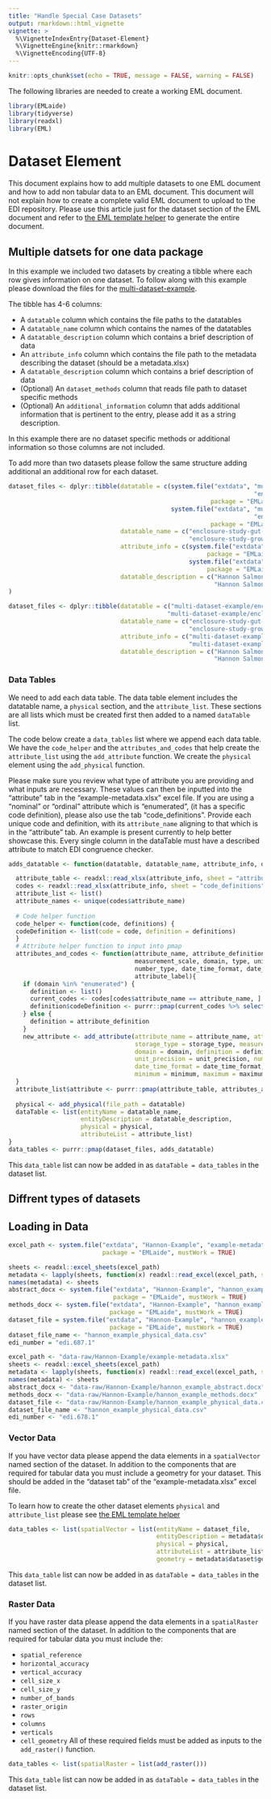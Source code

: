 ```yaml
---
title: "Handle Special Case Datasets"
output: rmarkdown::html_vignette
vignette: >
  %\VignetteIndexEntry{Dataset-Element}
  %\VignetteEngine{knitr::rmarkdown}
  %\VignetteEncoding{UTF-8}
---
```


```r
knitr::opts_chunk$set(echo = TRUE, message = FALSE, warning = FALSE)
```
The following libraries are needed to create a working EML document. 
```r
library(EMLaide)
library(tidyverse)
library(readxl)
library(EML)
```

# Dataset Element 
This document explains how to add multiple datasets to one EML document and how to 
add non tabular data to an EML document. This document will not explain how to create a complete valid EML document to upload to the EDI repository. Please use this article just for the dataset section of the EML document and refer to [the EML template helper](https://cvpia-osc.github.io/EMLaide//articles/creating-EML.html) to generate the entire document. 

## Multiple datsets for one data package
In this example we included two datasets by creating a tibble where each row gives information on one dataset. To follow along with this example please download the files for the [multi-dataset-example](https://cvpia-data-stewardship.s3-us-west-1.amazonaws.com/multi-dataset-example.zip).

The tibble has 4-6 columns:

* A `datatable` column which contains the file paths to the datatables
* A `datatable_name` column which contains the names of the datatables
* A `datatable_description` column which contains a brief description of data
* An `attribute_info` column which contains the file path to the metadata describing the dataset (should be a metadata.xlsx)
* A `datatable_description` column which contains a brief description of data 
* (Optional) An `dataset_methods` column that reads file path to dataset specific methods
* (Optional) An `additional_information` column that adds additional information that is pertinent to the entry, please add it as a string description. 

In this example there are no dataset specific methods or additional information so those columns are not included. 

To add more than two datasets please follow the same structure adding additional an additional row for each dataset. 

```r
dataset_files <- dplyr::tibble(datatable = c(system.file("extdata", "multi-dataset-example",
                                                                    "enclosure-study-gut-contents-data.csv",
                                                        package = "EMLaide", mustWork = TRUE),
                                             system.file("extdata", "multi-dataset-example",
                                                                    "enclosure-study-growth-rate-data.csv",
                                                        package = "EMLaide", mustWork = TRUE)),
                               datatable_name = c("enclosure-study-gut-contents-data.csv",
                                                  "enclosure-study-growth-rate-data.csv"),
                               attribute_info = c(system.file("extdata", "multi-dataset-example", "enclosure-study-gut-contents-metadata.xlsx",
                                                       package = "EMLaide", mustWork = TRUE),
                                                  system.file("extdata", "multi-dataset-example", "enclosure-study-growth-rates-metadata.xlsx",
                                                       package = "EMLaide", mustWork = TRUE)),
                               datatable_description = c("Hannon Salmonid Dataset Enclosure Study Gut Contents Data",
                                                         "Hannon Salmonid Dataset Enclosure Study Growth Rates Data")
)

```

```r
dataset_files <- dplyr::tibble(datatable = c("multi-dataset-example/enclosure-study-gut-contents-data.csv",
                                            "multi-dataset-example/enclosure-study-growth-rates-data.csv"),
                               datatable_name = c("enclosure-study-gut-contents-data.csv", 
                                                  "enclosure-study-growth-rates-data.csv"),
                               attribute_info = c("multi-dataset-example/enclosure-study-gut-contents-metadata.xlsx",
                                                  "multi-dataset-example/enclosure-study-growth-rates-example-metadata.xlsx"),
                               datatable_description = c("Hannon Salmonid Dataset Enclosure Study Gut Contents Data",
                                                         "Hannon Salmonid Dataset Enclosure Study Growth Rates Data"))

```
### Data Tables 
We need to add each data table. The data table element includes the datatable name,  a `physical` section, and the `attribute_list`. These sections are all lists which must be created first then added to a named `dataTable` list.

The code below create a `data_tables` list where we append each data table. We have the `code_helper` and the `attributes_and_codes` that help create the  `attribute_list` using the `add_attribute` function. We create the `physical` 
element using the `add_physical` function. 

Please make sure you review what type of attribute you are providing and what inputs are necessary. 
These values can then be inputted into the "attribute" tab in the "example-metadata.xlsx" excel file. If you
are using a "nominal" or "ordinal" attribute which is "enumerated", (it has a specific 
code definition), please also use the tab "code_definitions". Provide each
unique code and definition, with its `attribute_name` aligning to that which is in the
"attribute" tab. An example is present currently to help better showcase this. Every single 
column in the dataTable must have a described attribute to match EDI congruence checker. 

```r
adds_datatable <- function(datatable, datatable_name, attribute_info, datatable_description, dataset_methods = NULL, additional_info = NULL){

  attribute_table <- readxl::read_xlsx(attribute_info, sheet = "attribute")
  codes <- readxl::read_xlsx(attribute_info, sheet = "code_definitions")
  attribute_list <- list()
  attribute_names <- unique(codes$attribute_name)
  
  # Code helper function 
  code_helper <- function(code, definitions) {
  codeDefinition <- list(code = code, definition = definitions)
  }
  # Attribute helper function to input into pmap
  attributes_and_codes <- function(attribute_name, attribute_definition, storage_type, 
                                   measurement_scale, domain, type, units, unit_precision, 
                                   number_type, date_time_format, date_time_precision, minimum, maximum, 
                                   attribute_label){
    if (domain %in% "enumerated") { 
      definition <- list()
      current_codes <- codes[codes$attribute_name == attribute_name, ]
      definition$codeDefinition <- purrr::pmap(current_codes %>% select(-attribute_name), code_helper) 
    } else {
      definition = attribute_definition
    }
    new_attribute <- add_attribute(attribute_name = attribute_name, attribute_definition = attribute_definition,
                                   storage_type = storage_type, measurement_scale = measurement_scale, 
                                   domain = domain, definition = definition, type = type, units = units, 
                                   unit_precision = unit_precision, number_type = number_type, 
                                   date_time_format = date_time_format, date_time_precision = date_time_precision, 
                                   minimum = minimum, maximum = maximum, attribute_label = attribute_label)
  }
  attribute_list$attribute <- purrr::pmap(attribute_table, attributes_and_codes)
  
  physical <- add_physical(file_path = datatable)
  dataTable <- list(entityName = datatable_name,
                    entityDescription = datatable_description,
                    physical = physical,
                    attributeList = attribute_list)
}
data_tables <- purrr::pmap(dataset_files, adds_datatable) 
```
This `data_table` list can now be added in as `dataTable = data_tables` in the dataset list. 


## Diffrent types of datasets

## Loading in Data 
```r
excel_path <- system.file("extdata", "Hannon-Example", "example-metadata.xlsx", 
                          package = "EMLaide", mustWork = TRUE)

sheets <- readxl::excel_sheets(excel_path)
metadata <- lapply(sheets, function(x) readxl::read_excel(excel_path, sheet = x))
names(metadata) <- sheets
abstract_docx <- system.file("extdata", "Hannon-Example", "hannon_example_abstract.docx", 
                             package = "EMLaide", mustWork = TRUE)
methods_docx <- system.file("extdata", "Hannon-Example", "hannon_example_methods.docx", 
                            package = "EMLaide", mustWork = TRUE)
dataset_file = system.file("extdata", "Hannon-Example", "hannon_example_physical_data.csv",
                            package = "EMLaide", mustWork = TRUE)
dataset_file_name <- "hannon_example_physical_data.csv"
edi_number = "edi.687.1"
```

```r
excel_path <- "data-raw/Hannon-Example/example-metadata.xlsx"
sheets <- readxl::excel_sheets(excel_path)
metadata <- lapply(sheets, function(x) readxl::read_excel(excel_path, sheet = x))
names(metadata) <- sheets
abstract_docx <- "data-raw/Hannon-Example/hannon_example_abstract.docx"
methods_docx <- "data-raw/Hannon-Example/hannon_example_methods.docx"
dataset_file <- "data-raw/Hannon-Example/hannon_example_physical_data.csv"
dataset_file_name <- "hannon_example_physical_data.csv"
edi_number <- "edi.678.1"
```


### Vector Data 
If you have vector data please append the data elements in a `spatialVector` named section of the dataset. In addition to the components that are required for tabular data you must include a geometry for your dataset. This should be added in the "dataset tab" of the "example-metadata.xlsx" excel file. 

To learn how to create the other dataset elements `physical` and `attribute_list` please see [the EML template helper](https://cvpia-osc.github.io/EMLaide//articles/creating-EML.html)

```r
data_tables <- list(spatialVector = list(entityName = dataset_file,
                                         entityDescription = metadata$dataset$name,
                                         physical = physical,
                                         attributeList = attribute_list,
                                         geometry = metadata$dataset$geometry))
```
This `data_table` list can now be added in as `dataTable = data_tables` in the dataset list. 

### Raster Data 
If you have raster data please append the data elements in a `spatialRaster` named section of the dataset. In addition to the components that are required for tabular data you must include the:

* `spatial_reference`
* `horizontal_accuracy`
* `vertical_accuracy`
* `cell_size_x`
* `cell_size_y`
* `number_of_bands`
* `raster_origin`
* `rows`
* `columns`
* `verticals`
* `cell_geometry` 
All of these required fields must be added as inputs to the `add_raster()` function. 
```r
data_tables <- list(spatialRaster = list(add_raster()))
```
This `data_table` list can now be added in as `dataTable = data_tables` in the dataset list. 

